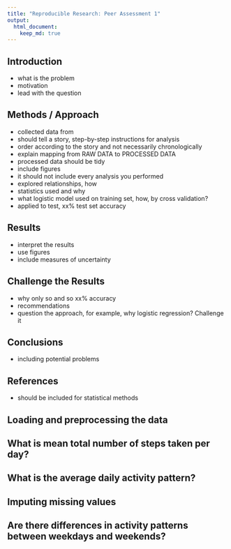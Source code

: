 ```yaml
---
title: "Reproducible Research: Peer Assessment 1"
output: 
  html_document:
    keep_md: true
---
```


## Introduction
- what is the problem
- motivation
- lead with the question


## Methods / Approach
- collected data from <source url>
- should tell a story, step-by-step instructions for analysis
- order according to the story and not necessarily chronologically
- explain mapping from RAW DATA to PROCESSED DATA
- processed data should be tidy
- include figures
- it should not include every analysis you performed
- explored relationships, how
* statistics used and why
- what logistic model used on training set, how, by cross validation?
- applied to test, xx% test set accuracy



## Results
- interpret the results
- use figures
- include measures of uncertainty



## Challenge the Results
- why only so and so xx% accuracy
- recommendations
- question the approach, for example, why logistic regression? Challenge it



## Conclusions
- including potential problems



## References
- should be included for statistical methods



## Loading and preprocessing the data



## What is mean total number of steps taken per day?



## What is the average daily activity pattern?



## Imputing missing values



## Are there differences in activity patterns between weekdays and weekends?
